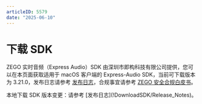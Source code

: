```yaml
---
articleID: 5579
date: "2025-06-10"
---
```

# 下载 SDK

ZEGO 实时音频（Express Audio）SDK 由深圳市即构科技有限公司提供，您可以在本页面获取适用于 macOS 客户端的 Express-Audio SDK，当前可下载版本为 3.21.0，发布日志请参考 [发布日志](!DownloadSDK/Release_Notes)，合规事宜请参考 [ZEGO 安全合规白皮书](/policies-and-agreements/zego-security-and-compliance-white-paper)。

<Card title="Express-Audio SDK v3.21.0" href="https://artifact-sdk.zego.im/rtc/ZegoExpressAudio/mac/ZegoExpressAudio-mac-shared-cpp.zip">
本地下载
</Card> 

<Note title="说明">
SDK 版本变更：请参考 [发布日志](!DownloadSDK/Release_Notes)。
</Note>


